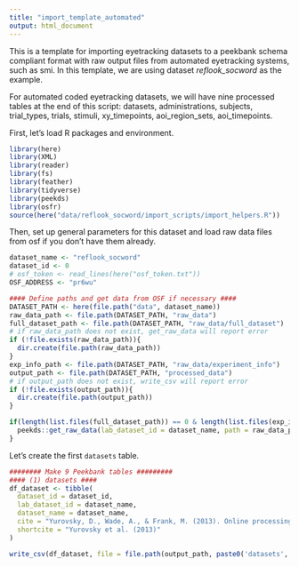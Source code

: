 ```yaml
---
title: "import_template_automated"
output: html_document
---
```


This is a template for importing eyetracking datasets to a peekbank schema compliant format with raw output files from automated eyetracking systems, such as smi. In this template, we are using dataset *reflook_socword* as the example. 

For automated coded eyetracking datasets, we will have nine processed tables at the end of this script: datasets, administrations, subjects, trial_types, trials, stimuli, xy_timepoints, aoi_region_sets, aoi_timepoints.
<!-- have not checked against tobii, eyelink, etc, add later -->

First, let's load R packages and environment.

```r
library(here)
library(XML)
library(reader)
library(fs)
library(feather)
library(tidyverse)
library(peekds)
library(osfr)
source(here("data/reflook_socword/import_scripts/import_helpers.R"))

```

Then, set up general parameters for this dataset and load raw data files from osf if you don't have them already.

```r
dataset_name <- "reflook_socword"
dataset_id <- 0
# osf_token <- read_lines(here("osf_token.txt"))
OSF_ADDRESS <- "pr6wu"

#### Define paths and get data from OSF if necessary ####
DATASET_PATH <- here(file.path("data", dataset_name))
raw_data_path <- file.path(DATASET_PATH, "raw_data")
full_dataset_path <- file.path(DATASET_PATH, "raw_data/full_dataset")
# if raw_data_path does not exist, get_raw_data will report error
if (!file.exists(raw_data_path)){
  dir.create(file.path(raw_data_path)) 
}
exp_info_path <- file.path(DATASET_PATH, "raw_data/experiment_info")
output_path <- file.path(DATASET_PATH, "processed_data")
# if output_path does not exist, write_csv will report error
if (!file.exists(output_path)){
  dir.create(file.path(output_path)) 
}

if(length(list.files(full_dataset_path)) == 0 & length(list.files(exp_info_path)) == 0) {
  peekds::get_raw_data(lab_dataset_id = dataset_name, path = raw_data_path, osf_address = OSF_ADDRESS)
}

```

Let's create the first `datasets` table.

```r
######## Make 9 Peekbank tables #########
#### (1) datasets ####
df_dataset <- tibble(
  dataset_id = dataset_id,
  lab_dataset_id = dataset_name,
  dataset_name = dataset_name,
  cite = "Yurovsky, D., Wade, A., & Frank, M. (2013). Online processing of speech and social information in early word learning. In Proceedings of the annual meeting of the cognitive science society (Vol. 35, No. 35).",
  shortcite = "Yurovsky et al. (2013)"
)

write_csv(df_dataset, file = file.path(output_path, paste0('datasets', ".csv")))
```


